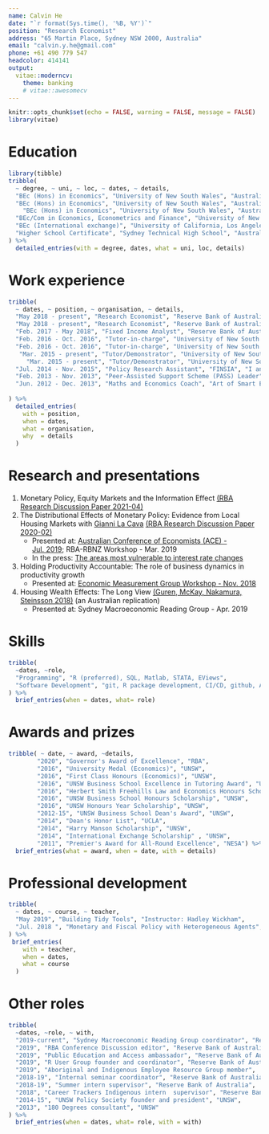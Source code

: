 ```yaml
---
name: Calvin He
date: "`r format(Sys.time(), '%B, %Y')`"
position: "Research Economist"
address: "65 Martin Place, Sydney NSW 2000, Australia"
email: "calvin.y.he@gmail.com"
phone: +61 490 779 547
headcolor: 414141
output: 
  vitae::moderncv:
    theme: banking
    # vitae::awesomecv
---
```

```r
knitr::opts_chunk$set(echo = FALSE, warning = FALSE, message = FALSE)
library(vitae)
```

# Education
```r
library(tibble)
tribble(
  ~ degree, ~ uni, ~ loc, ~ dates, ~ details,
  "BEc (Hons) in Economics", "University of New South Wales", "Australia", "2016", "University Medal and First Class honours; WAM: 92.33",
  "BEc (Hons) in Economics", "University of New South Wales", "Australia", "2016", "Honours thesis: Sovereign Default Risk and the Fiscal Spending Multiplier",
    "BEc (Hons) in Economics", "University of New South Wales", "Australia", "2016", "Supervisors: Richard Holden, Mariano Kulish and James Morley",
  "BEc/Com in Economics, Econometrics and Finance", "University of New South Wales", "Australia", "2012 - 2015", "WAM: 89.11",
  "BEc (International exchange)", "University of California, Los Angeles", "USA", "Jan. - Jun. 2014", "GPA: 3.96",
  "Higher School Certificate", "Sydney Technical High School", "Australia", "2006 - 2011", "ATAR: 99.35"
) %>% 
  detailed_entries(with = degree, dates, what = uni, loc, details)
```

# Work experience
```r
tribble(
  ~ dates, ~ position, ~ organisation, ~ details,
  "May 2018 - present", "Research Economist", "Reserve Bank of Australia", "I undertake longer-term research on the Australian economy and monetary policy.",
  "May 2018 - present", "Research Economist", "Reserve Bank of Australia", "Research focus: monetary policy shocks and identification, heterogeneous effects of monetary policy, housing market dynamics, firm productivity and life-cycle, forecasting methods, and macrofinancial linkages.",
  "Feb. 2017 - May 2018", "Fixed Income Analyst", "Reserve Bank of Australia", "I worked in the Reserve Bank's Domestic Markets department, analysing fixed income activity in Australia or by Australian companies. This included daily monitoring of bond and derivative markets, and analytical work on long-term trends and relationships in securities pricing, issuance, and turnover.",
  "Feb. 2016 - Oct. 2016", "Tutor-in-charge", "University of New South Wales - School of Economics", "Managed a course with over 1,000 students and a team of over 20 tutors.",
  "Feb. 2016 - Oct. 2016", "Tutor-in-charge", "University of New South Wales - School of Economics", "Awarded the 2016 UNSW Business School Excellence in Tutoring Award.",
   "Mar. 2015 - present", "Tutor/Demonstrator", "University of New South Wales - School of Economics", "Tutor for Microeconomics 1 (Econ1101) - 2015 (S1 and S2), 2016 (S1 and S2), 2019 (T1 and T2).",
     "Mar. 2015 - present", "Tutor/Demonstrator", "University of New South Wales - School of Economics", "Student satisfaction: 92%.",
  "Jul. 2014 - Nov. 2015", "Policy Research Assistant", "FINSIA", "I analysed and produced policy strategies on issues relating to the financial services sector such as superannuation, tax reform and financial advice.",
  "Feb. 2013 - Nov. 2013", "Peer-Assisted Support Scheme (PASS) Leader", "University of New South Wales - School of Economics" , "With various PASS leaders, I communicated and delivered content to students for an introductory statistics course in a workshop setting.",
  "Jun. 2012 - Dec. 2013", "Maths and Economics Coach", "Art of Smart Education", "I privately coached high school students, ranging from years 8 to 12, in maths and/or economics."
  
) %>% 
  detailed_entries(
    with = position, 
    when = dates,
    what = organisation,
    why  = details
  )
```

# Research and presentations
1. Monetary Policy, Equity Markets and the Information Effect [(RBA Research Discussion Paper 2021-04)](https://www.rba.gov.au/publications/rdp/2021/2021-04.html)
2. The Distributional Effects of Monetary Policy: Evidence from Local Housing Markets with [Gianni La Cava](https://www.linkedin.com/in/gianni-la-cava-55271a35?originalSubdomain=au) [(RBA Research Discussion Paper 2020-02)](https://www.rba.gov.au/publications/rdp/2020/2020-02.html)
    * Presented at: [Australian Conference of Economists (ACE) - Jul. 2019](https://www.ace2019.org.au/); RBA-RBNZ Workshop - Mar. 2019 
    * In the press: [The areas most vulnerable to interest rate changes](https://www.smh.com.au/business/the-economy/the-areas-most-vulnerable-to-interest-rate-changes-20190715-p527gf.html)
3. Holding Productivity Accountable: The role of business dynamics in productivity growth
    * Presented at: [Economic Measurement Group Workshop - Nov. 2018](https://www.business.unsw.edu.au/research-site/centreforappliedeconomicresearch-site/Documents/emg2018-3_CHe_Holding-Productivity-Accountable-UNSW-EMG-Workshop.pdf)
4.  Housing Wealth Effects: The Long View [(Guren, McKay, Nakamura, Steinsson 2018)](https://www.nber.org/papers/w24729) (an Australian replication)
    * Presented at: Sydney Macroeconomic Reading Group - Apr. 2019 

# Skills
```r
tribble(
  ~dates, ~role,
  "Programming", "R (preferred), SQL, Matlab, STATA, EViews",
  "Software Development", "git, R package development, CI/CD, github, Azure DevOps",
) %>% 
  brief_entries(when = dates, what= role)
```
<!-- # Work in Progress -->
# Awards and prizes
```r
tribble( ~ date, ~ award, ~details,
        "2020", "Governor's Award of Excellence", "RBA",
        "2016", "University Medal (Economics)", "UNSW",
        "2016", "First Class Honours (Economics)", "UNSW",
        "2016", "UNSW Business School Excellence in Tutoring Award", "UNSW",
        "2016", "Herbert Smith Freehills Law and Economics Honours Scholarship", "UNSW",
        "2016", "UNSW Business School Honours Scholarship", "UNSW",
        "2016", "UNSW Honours Year Scholarship", "UNSW",
        "2012-15", "UNSW Business School Dean's Award", "UNSW",
        "2014", "Dean's Honor List", "UCLA",
        "2014", "Harry Manson Scholarship", "UNSW",
        "2014", "International Exchange Scholarship" , "UNSW", 
        "2011", "Premier's Award for All-Round Excellence", "NESA") %>% 
  brief_entries(what = award, when = date, with = details)
```
# Professional development
```r
tribble(
  ~ dates, ~ course, ~ teacher,
  "May 2019", "Building Tidy Tools", "Instructor: Hadley Wickham",
  "Jul. 2018 ", "Monetary and Fiscal Policy with Heterogeneous Agents", "Instructor: Greg Kaplan"
) %>% 
 brief_entries(
    with = teacher, 
    when = dates,
    what = course
  )
```
# Other roles
```r
tribble(
  ~dates, ~role, ~ with,
  "2019-current", "Sydney Macroeconomic Reading Group coordinator", "Reserve Bank of Australia", 
  "2019", "RBA Conference Discussion editor", "Reserve Bank of Australia",
  "2019", "Public Education and Access ambassador", "Reserve Bank of Australia",
  "2019", "R User Group founder and coordinator", "Reserve Bank of Australia",
  "2019", "Aboriginal and Indigenous Employee Resource Group member",  "Reserve Bank of Australia",
  "2018-19", "Internal seminar coordinator", "Reserve Bank of Australia",
  "2018-19", "Summer intern supervisor", "Reserve Bank of Australia",
  "2018", "Career Trackers Indigenous intern  supervisor", "Reserve Bank of Australia",
  "2014-15", "UNSW Policy Society founder and president", "UNSW",
  "2013", "180 Degrees consultant", "UNSW"
) %>% 
  brief_entries(when = dates, what= role, with = with)

```

